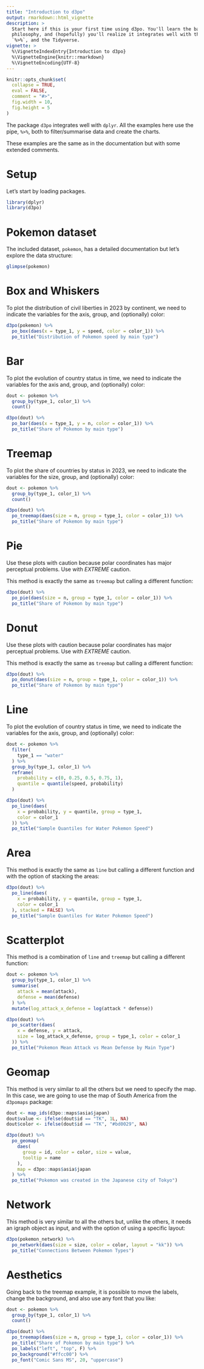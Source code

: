 ```yaml
---
title: "Introduction to d3po"
output: rmarkdown::html_vignette
description: >
  Start here if this is your first time using d3po. You'll learn the basic   
  philosophy, and (hopefully) you'll realize it integrates well with the pipe, 
  `%>%`, and the Tidyverse.
vignette: >
  %\VignetteIndexEntry{Introduction to d3po}
  %\VignetteEngine{knitr::rmarkdown}
  %\VignetteEncoding{UTF-8}
---
```


```r
knitr::opts_chunk$set(
  collapse = TRUE,
  eval = FALSE,
  comment = "#>",
  fig.width = 10,
  fig.height = 5
)
```

The package `d3po` integrates well with `dplyr`. All the examples here use the 
pipe, `%>%`, both to filter/summarise data and create the charts.

These examples are the same as in the documentation but with some extended comments.

# Setup

Let's start by loading packages.

```r
library(dplyr)
library(d3po)
```

# Pokemon dataset

The included dataset, `pokemon`, has a detailed documentation but let's explore the data structure:
```r
glimpse(pokemon)
```

# Box and Whiskers

To plot the distribution of civil liberties in 2023 by continent, we need to indicate the variables 
for the axis, group, and (optionally) color:
```r
d3po(pokemon) %>%
  po_box(daes(x = type_1, y = speed, color = color_1)) %>%
  po_title("Distribution of Pokemon speed by main type")
```

# Bar

To plot the evolution of country status in time, we need to indicate the variables for the axis
and, group, and (optionally) color:
```r
dout <- pokemon %>%
  group_by(type_1, color_1) %>%
  count()

d3po(dout) %>%
  po_bar(daes(x = type_1, y = n, color = color_1)) %>%
  po_title("Share of Pokemon by main type")
```

# Treemap

To plot the share of countries by status in 2023, we need to indicate the variables for the
size, group, and (optionally) color:
```r
dout <- pokemon %>%
  group_by(type_1, color_1) %>%
  count()

d3po(dout) %>%
  po_treemap(daes(size = n, group = type_1, color = color_1)) %>%
  po_title("Share of Pokemon by main type")
```

# Pie

Use these plots with caution because polar coordinates has major perceptual 
problems. Use with *EXTREME* caution.

This method is exactly the same as `treemap` but calling a different function:
```r
d3po(dout) %>%
  po_pie(daes(size = n, group = type_1, color = color_1)) %>%
  po_title("Share of Pokemon by main type")
```

# Donut

Use these plots with caution because polar coordinates has major perceptual 
problems. Use with *EXTREME* caution.

This method is exactly the same as `treemap` but calling a different function:
```r
d3po(dout) %>%
  po_donut(daes(size = n, group = type_1, color = color_1)) %>%
  po_title("Share of Pokemon by main type")
```

# Line

To plot the evolution of country status in time, we need to indicate the variables for the axis, group, and (optionally) color:
```r
dout <- pokemon %>%
  filter(
    type_1 == "water"
  ) %>%
  group_by(type_1, color_1) %>%
  reframe(
    probability = c(0, 0.25, 0.5, 0.75, 1),
    quantile = quantile(speed, probability)
  )

d3po(dout) %>%
  po_line(daes(
    x = probability, y = quantile, group = type_1,
    color = color_1
  )) %>%
  po_title("Sample Quantiles for Water Pokemon Speed")
```

# Area

This method is exactly the same as `line` but calling a different function and
with the option of stacking the areas:
```r
d3po(dout) %>%
  po_line(daes(
    x = probability, y = quantile, group = type_1,
    color = color_1
  ), stacked = FALSE) %>%
  po_title("Sample Quantiles for Water Pokemon Speed")
```

# Scatterplot

This method is a combination of `line` and `treemap` but calling a different function:
```r
dout <- pokemon %>%
  group_by(type_1, color_1) %>%
  summarise(
    attack = mean(attack),
    defense = mean(defense)
  ) %>%
  mutate(log_attack_x_defense = log(attack * defense))

d3po(dout) %>%
  po_scatter(daes(
    x = defense, y = attack,
    size = log_attack_x_defense, group = type_1, color = color_1
  )) %>%
  po_title("Pokemon Mean Attack vs Mean Defense by Main Type")
```

# Geomap

This method is very similar to all the others but we need to specify the map.
In this case, we are going to use the map of South America from the `d3pomaps`
package:
```r
dout <- map_ids(d3po::maps$asia$japan)
dout$value <- ifelse(dout$id == "TK", 1L, NA)
dout$color <- ifelse(dout$id == "TK", "#bd0029", NA)

d3po(dout) %>%
  po_geomap(
    daes(
      group = id, color = color, size = value,
      tooltip = name
    ),
    map = d3po::maps$asia$japan
  ) %>%
  po_title("Pokemon was created in the Japanese city of Tokyo")
```

# Network

This method is very similar to all the others but, unlike the others, 
it needs an igraph object as input, and with the option of using a specific
layout:
```r
d3po(pokemon_network) %>%
  po_network(daes(size = size, color = color, layout = "kk")) %>%
  po_title("Connections Between Pokemon Types")
```

# Aesthetics

Going back to the treemap example, it is possible to move the labels,
change the background, and also use any font that you like:
```r
dout <- pokemon %>%
  group_by(type_1, color_1) %>%
  count()

d3po(dout) %>%
  po_treemap(daes(size = n, group = type_1, color = color_1)) %>%
  po_title("Share of Pokemon by main type") %>%
  po_labels("left", "top", F) %>%
  po_background("#ffcc00") %>%
  po_font("Comic Sans MS", 20, "uppercase")
```
